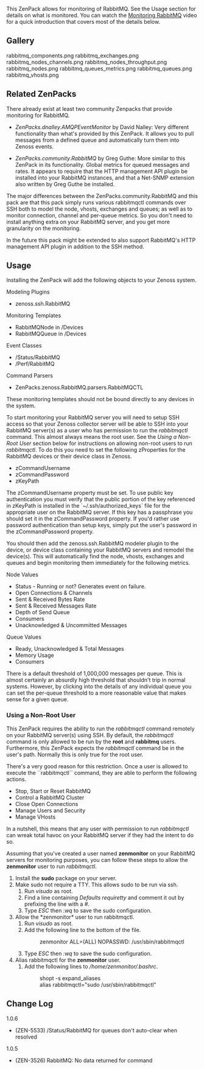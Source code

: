 This ZenPack allows for monitoring of RabbitMQ. See the Usage section for details on what is monitored. You can watch the [http://www.youtube.com/watch?v=CAak2ayFcV0 Monitoring RabbitMQ] video for a quick introduction that covers most of the details below.

== Gallery ==
<gallery widths=250px heights=127px>
rabbitmq_components.png
rabbitmq_exchanges.png
rabbitmq_nodes_channels.png
rabbitmq_nodes_throughput.png
rabbitmq_nodes.png
rabbitmq_queues_metrics.png
rabbitmq_queues.png
rabbitmq_vhosts.png
</gallery>

== Related ZenPacks ==
There already exist at least two community Zenpacks that provide monitoring for RabbitMQ.

* ''ZenPacks.dnalley.AMQPEventMonitor'' by David Nalley: Very different functionality than what's provided by this ZenPack. It allows you to pull messages from a defined queue and automatically turn them into Zenoss events.

* ''ZenPacks.community.RabbitMQ'' by Greg Guthe: More similar to this ZenPack in its functionality. Global metrics for queued messages and rates. It appears to require that the HTTP management API plugin be installed into your RabbitMQ instances, and that a Net-SNMP extension also written by Greg Guthe be installed.

The major differences between the ZenPacks.community.RabbitMQ and this pack are that this pack simply runs various rabbitmqctl commands over SSH both to model the node, vhosts, exchanges and queues; as well as to monitor connection, channel and per-queue metrics. So you don't need to install anything extra on your RabbitMQ server, and you get more granularity on the monitoring.

In the future this pack might be extended to also support RabbitMQ's HTTP management API plugin in addition to the SSH method.

== Usage ==
Installing the ZenPack will add the following objects to your Zenoss system.

;Modeling Plugins
* zenoss.ssh.RabbitMQ

;Monitoring Templates
* RabbitMQNode in /Devices
* RabbitMQQueue in /Devices

;Event Classes
* /Status/RabbitMQ
* /Perf/RabbitMQ

;Command Parsers
* ZenPacks.zenoss.RabbitMQ.parsers.RabbitMQCTL

These monitoring templates should not be bound directly to any devices in the system.

To start monitoring your RabbitMQ server you will need to setup SSH access so that your Zenoss collector server will be able to SSH into your RabbitMQ server(s) as a user who has permission to run the ''rabbitmqctl'' command. This almost always means the root user. See the ''Using a Non-Root User'' section below for instructions on allowing non-root users to run ''rabbitmqctl''. To do this you need to set the following zProperties for the RabbitMQ devices or their device class in Zenoss.

* zCommandUsername
* zCommandPassword
* zKeyPath

The zCommandUsername property must be set. To use public key authentication you must verify that the public portion of the key referenced in zKeyPath is installed in the `~/.ssh/authorized_keys` file for the appropriate user on the RabbitMQ server. If this key has a passphrase you should set it in the zCommandPassword property. If you'd rather use password authentication than setup keys, simply put the user's password in the zCommandPassword property.

You should then add the zenoss.ssh.RabbitMQ modeler plugin to the device, or device class containing your RabbitMQ servers and remodel the device(s). This will automatically find the node, vhosts, exchanges and queues and begin monitoring them immediately for the following metrics.

;Node Values
* Status - Running or not? Generates event on failure.
* Open Connections & Channels
* Sent & Received Bytes Rate
* Sent & Received Messages Rate
* Depth of Send Queue
* Consumers
* Unacknowledged & Uncommitted Messages

;Queue Values
* Ready, Unacknowledged & Total Messages
* Memory Usage
* Consumers

There is a default threshold of 1,000,000 messages per queue. This is almost certainly an absurdly high threshold that shouldn't trip in normal systems. However, by clicking into the details of any individual queue you can set the per-queue threshold to a more reasonable value that makes sense for a given queue.

=== Using a Non-Root User ===
This ZenPack requires the ability to run the ''rabbitmqctl'' command remotely on your RabbitMQ server(s) using SSH. By default, the ''rabbitmqctl'' command is only allowed to be run by the '''root''' and '''rabbitmq''' users. Furthermore, this ZenPack expects the ''rabbitmqctl'' command be in the user's path. Normally this is only true for the root user.

{{note}} There's a very good reason for this restriction. Once a user is allowed to execute the ``rabbitmqctl`` command, they are able to perform the following actions.

* Stop, Start or Reset RabbitMQ
* Control a RabbitMQ Cluster
* Close Open Connections
* Manage Users and Security
* Manage VHosts

In a nutshell, this means that any user with permission to run ''rabbitmqctl'' can wreak total havoc on your RabbitMQ server if they had the intent to do so.

Assuming that you've created a user named '''zenmonitor''' on your RabbitMQ servers for monitoring purposes, you can follow these steps to allow the '''zenmonitor''' user to run ''rabbitmqctl''.

# Install the '''sudo''' package on your server.
# Make sudo not require a TTY. This allows sudo to be run via ssh.
## Run ''visudo'' as root.
## Find a line containing ''Defaults requiretty'' and comment it out by prefixing the line with a ''#''.
## Type ''ESC'' then '':wq'' to save the sudo configuration.
# Allow the *zenmonitor* user to run rabbitmqctl.
## Run ''visudo'' as root.
## Add the following line to the bottom of the file.
##: zenmonitor ALL=(ALL) NOPASSWD: /usr/sbin/rabbitmqctl
## Type ''ESC'' then '':wq'' to save the sudo configuration.
# Alias rabbitmqctl for the '''zenmonitor''' user.
## Add the following lines to ''/home/zenmonitor/.bashrc''.
##: shopt -s expand_aliases
##: alias rabbitmqctl="sudo /usr/sbin/rabbitmqctl"

== Change Log ==

;1.0.6
* (ZEN-5533) /Status/RabbitMQ for queues don't auto-clear when resolved

;1.0.5
* (ZEN-3526) RabbitMQ: No data returned for command
